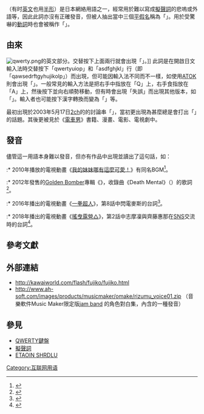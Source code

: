 '''{{lang|ja|くぁｗせｄｒｆｔｇｙふじこｌｐ}}'''（有时[[英文|英文]]也用[[半形|半形]]）是日本網絡用語之一，經常用於難以寫成[[擬聲詞|擬聲詞]]的悲嗚或外語等，因此此詞亦沒有正確發音，但被人抽出當中三個[[平假名|平假名]]稱為「{{lang|ja|[[ふ|ふ]][[し|じ]][[こ|こ]]}}」。用於受驚嚇的[[動詞|動詞]]時也會被稱作「{{lang|ja|ふじこ[[る|る]]}}」。

== 由來 ==
[[File:qwerty.png|frame]]的英文部分。交替按下上面兩行就會出現「{{lang|ja|くぁｗせｄｒｆｔｇｙふじこｌｐ}}」。]]
此詞是在開啟日文輸入法時交替按下「qwertyuiop」和「asdfghjkl」行（即「qawsedrftgyhujikolp」）而出現，但可能因輸入法不同而不一樣，如使用[[ATOK|ATOK]]則會出現「{{lang|ja|ｑあｗせｄｒｆｔｇｙふじこｌｐ}}」。一般常見的輸入方法是把右手中指放在「Q」上，右手食指放在「A」上，然後按下並向右順勢移動，但有時會出現「失誤」而出現其他版本，如「{{lang|ja|くぁｗせｄｒｆｔｇｙふじこｌｐ；＠：「」}}」。輸入者也可能按下漢字轉換而變為「{{lang|ja|くぁｗ背ｄｒｆｔｇｙ富士子ｌｐ}}」等。

最初出現於2003年5月17日[[2ch|2ch]]的{{nihongo|新聞速報板|ニュース速報板}}的討論串「{{nihongo|[http://live2.2ch.net/test/read.cgi/news/1053174668/ 如果在鍵盤第三行和第四行上用兩隻手指從左按的話]|キーボードの上から三段目と四段目を二本指で左からダーすると}}」，當初更出現為甚麼總是會打出「{{lang|ja|ふじこ}}」的話題。其後更被見於《[[電車男|電車男]]》書籍、漫畫、電影、電視劇中。

== 發音 ==
儘管這一用語本身難以發音，但亦有作品中出現並讀出了這句話，如：
:* 2010年播放的電視動畫《[[我的妹妹哪有這麼可愛！_(動畫)|我的妹妹哪有這麼可愛！]]》有同名BGM<ref>{{citeweb |url=http://www.aniplex.co.jp/sp/lineup/anime/oreimo/cd/detail.html?mid=1016 |script-title=ja:俺の妹がこんなに可愛いわけがない |publisher=[[Aniplex|Aniplex]] |accessdate=2014-08-29 |archive-date=2021-06-29 |archive-url=https://web.archive.org/web/20210629013150/https://www.aniplex.co.jp/sp/lineup/anime/oreimo/cd/detail.html?mid=1016 |dead-url=no }}</ref>。
:* 2012年發售的[[Golden_Bomber|Golden Bomber]]專輯《{{lj|Golden Album|ゴールデン・アルバム}}》，收錄曲《Death Mental》（{{lang|ja|デスメンタル}}）的歌詞<ref>{{citeweb |url=http://www.oricon.co.jp/prof/artist/452933/lyrics/I144873/ |script-title=ja:「デスメンタル」ゴールデンボンバー |publisher=ORICON STYLE |accessdate=2014-08-29 |archive-date=2014-10-25 |archive-url=https://web.archive.org/web/20141025083302/http://www.oricon.co.jp/prof/artist/452933/lyrics/I144873/ |dead-url=no }}</ref>。
:* 2016年播出的電視動畫《[[一拳超人|一拳超人]]》，第8話中閃電麥斯的台詞<ref>{{Cite web|url=https://twitter.com/opm_anime/status/726035855677116417?s=19|script-title=ja:保志さんには「くぁwせdrftgyふじこlp」を言ってください、というオーダーをしました。|publisher={{lang|ja|テレビアニメ「ワンパンマン」公式}}|date=2016-04-29|accessdate=2019-03-04|archive-date=2021-07-08|archive-url=https://web.archive.org/web/20210708043205/https://twitter.com/opm_anime/status/726035855677116417?s=19|dead-url=no}}</ref>。
:* 2018年播出的電視動畫《[[搖曳露營△|搖曳露營△]]》，第2話中志摩凜與齊藤惠那在[[SNS|SNS]]交流時的台詞<ref>{{Cite web|url=http://nlab.itmedia.co.jp/nl/articles/1801/16/news095.html|script-title=ja:アニメ「ゆるキャン」で東山奈央が「くぁwせdrftgyふじこlp」を全力で発音　素晴らしい再現度にネット民総立ち|publisher={{lang|ja|ねとらぼ}}|date=2018-01-16|accessdate=2018-04-28|archive-date=2022-01-15|archive-url=https://web.archive.org/web/20220115061000/https://nlab.itmedia.co.jp/nl/articles/1801/16/news095.html|dead-url=no}}</ref>。

== 參考文獻 ==
{{reflist}}

== 外部連結 ==
*http://kawaiworld.com/flash/fujiko/fujiko.html {{Wayback|url=http://kawaiworld.com/flash/fujiko/fujiko.html |date=20210106002741 }}
*http://www.ah-soft.com/images/products/musicmaker/omake/rizumu_voice01.zip {{Wayback|url=http://www.ah-soft.com/images/products/musicmaker/omake/rizumu_voice01.zip |date=20160305061925 }}（音樂軟件Music Maker限定版[http://www.ah-soft.com/musicmaker/jam.html jam band] {{Wayback|url=http://www.ah-soft.com/musicmaker/jam.html |date=20141021184402 }}的角色對白集，內含{{lang|ja|くぁｗせｄｒｆｔｇｙふじこｌｐ}}的一種發音）

== 參見 ==
*[[QWERTY鍵盤|QWERTY鍵盤]]
*[[擬聲詞|擬聲詞]]
*[[ETAOIN_SHRDLU|ETAOIN SHRDLU]]


[[Category:互联网用语|Category:互联网用语]]